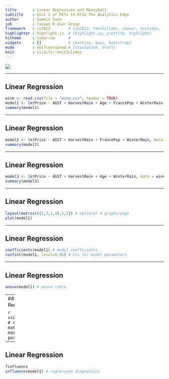 ```yaml
---
title       : Linear Regression and Moneyball
subtitle    : Unit 2 of MITx 15.071x The Analytics Edge
author      : Summit Suen
job         : Taiwan R User Group
framework   : io2012        # {io2012, html5slides, shower, dzslides, ...}
highlighter : highlight.js  # {highlight.js, prettify, highlight}
hitheme     : tomorrow      # 
widgets     : []            # {mathjax, quiz, bootstrap}
mode        : selfcontained # {standalone, draft}
knit        : slidify::knit2slides
---
```


![](https://www.ocf.berkeley.edu/~superb/pics/moneyball.jpg)

---

## Linear Regression

```r
wine <- read.csv(file = "wine.csv", header = TRUE)
model1 <- lm(Price ~ AGST + HarvestRain + Age + FrancePop + WinterRain, data = wine)
summary(model1)
```

---

## Linear Regression

```r
model2 <- lm(Price ~ AGST + HarvestRain + FrancePop + WinterRain, data = wine)
summary(model2)
```

---

## Linear Regression

```r
model3 <- lm(Price ~ AGST + HarvestRain + Age + WinterRain, data = wine)
summary(model3)
```

---

## Linear Regression

```r
layout(matrix(c(1,2,3,4),2,2)) # optional 4 graphs/page
plot(model1)
```

---

## Linear Regression

```r
coefficients(model1) # model coefficients
confint(model1, level=0.95) # CIs for model parameters
```

---

## Linear Regression

```r
anova(model1) # anova table
```

---
## Linear Regression

```r
vcov(model1) # covariance matrix for model parameters
```

---

## Linear Regression

```r
?influence
influence(model1) # regression diagnostics 
```
